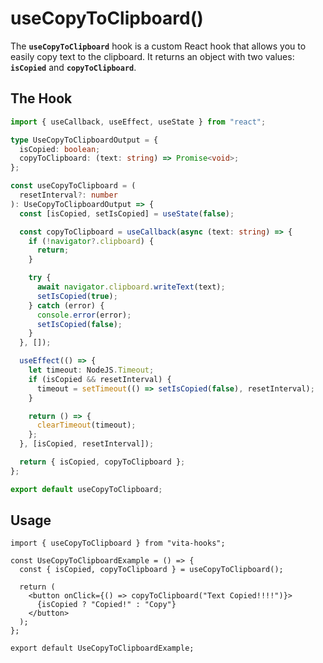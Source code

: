 
<Meta title="hooks/useCopyToClipboard" />

# useCopyToClipboard()

The **`useCopyToClipboard`** hook is a custom React hook that allows you to easily copy text to the clipboard. It returns an object with two values: **`isCopied`** and **`copyToClipboard`**.

## The Hook

```ts
import { useCallback, useEffect, useState } from "react";

type UseCopyToClipboardOutput = {
  isCopied: boolean;
  copyToClipboard: (text: string) => Promise<void>;
};

const useCopyToClipboard = (
  resetInterval?: number
): UseCopyToClipboardOutput => {
  const [isCopied, setIsCopied] = useState(false);

  const copyToClipboard = useCallback(async (text: string) => {
    if (!navigator?.clipboard) {
      return;
    }

    try {
      await navigator.clipboard.writeText(text);
      setIsCopied(true);
    } catch (error) {
      console.error(error);
      setIsCopied(false);
    }
  }, []);

  useEffect(() => {
    let timeout: NodeJS.Timeout;
    if (isCopied && resetInterval) {
      timeout = setTimeout(() => setIsCopied(false), resetInterval);
    }

    return () => {
      clearTimeout(timeout);
    };
  }, [isCopied, resetInterval]);

  return { isCopied, copyToClipboard };
};

export default useCopyToClipboard;
```

## Usage

```tsx
import { useCopyToClipboard } from "vita-hooks";

const UseCopyToClipboardExample = () => {
  const { isCopied, copyToClipboard } = useCopyToClipboard();

  return (
    <button onClick={() => copyToClipboard("Text Copied!!!!")}>
      {isCopied ? "Copied!" : "Copy"}
    </button>
  );
};

export default UseCopyToClipboardExample;
```
